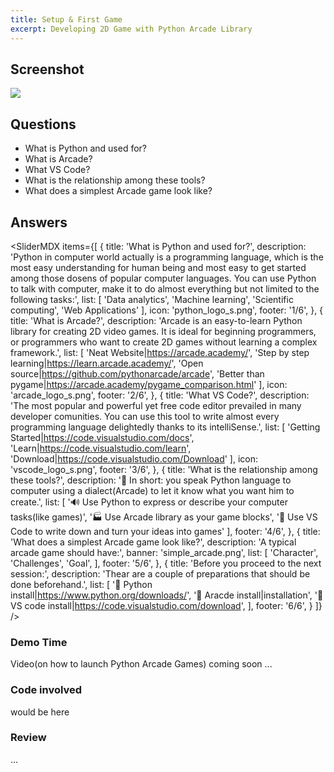 ```yaml
---
title: Setup & First Game
excerpt: Developing 2D Game with Python Arcade Library
---
```



## Screenshot

<Image src="arcade_course.001.png" colStart="null|2" w="full" overflow="hidden"/>

## Questions

- What is Python and used for?
- What is Arcade?
- What VS Code?
- What is the relationship among these tools?
- What does a simplest Arcade game look like?

## Answers

<SliderMDX items={[
  {
    title: 'What is Python and used for?', 
    description: 'Python in computer world actually is a programming language, which is the most easy understanding for human being and most easy to get started among those dosens of popular computer languages. You can use Python to talk with computer, make it to do almost everything but not limited to the following tasks:',
    list: [
      'Data analytics', 
      'Machine learning', 
      'Scientific computing',
      'Web Applications'
    ],
    icon: 'python_logo_s.png',
    footer: '1/6',
  },
  {
    title: 'What is Arcade?', 
    description: 'Arcade is an easy-to-learn Python library for creating 2D video games. It is ideal for beginning programmers, or programmers who want to create 2D games without learning a complex framework.',
    list: [
      'Neat Website|https://arcade.academy/',
      'Step by step learning|https://learn.arcade.academy/',
      'Open source|https://github.com/pythonarcade/arcade',
      'Better than pygame|https://arcade.academy/pygame_comparison.html'
    ],
    icon: 'arcade_logo_s.png',
    footer: '2/6',
  },
  {
    title: 'What VS Code?', 
    description: 'The most popular and powerful yet free code editor prevailed in many developer comunities. You can use this tool to write almost every programming language delightedly thanks to its intelliSense.',
    list: [
      'Getting Started|https://code.visualstudio.com/docs',
      'Learn|https://code.visualstudio.com/learn',
      'Download|https://code.visualstudio.com/Download'
    ],
    icon: 'vscode_logo_s.png',
    footer: '3/6',
  },
  {
    title: 'What is the relationship among these tools?', 
    description: '🎯 In short: you speak Python language to computer using a dialect(Arcade) to let it know what you want him to create.',
    list: [
      '🔊 Use Python to express or describe your computer tasks(like games)',
      '🏭 Use Arcade library as your game blocks',
      '📝 Use VS Code to write down and turn your ideas into games'
    ],
    footer: '4/6',
  },
  {
    title: 'What does a simplest Arcade game look like?', 
    description: 'A typical arcade game should have:',
    banner: 'simple_arcade.png',
    list: [
      'Character',
      'Challenges',
      'Goal',
    ],
    footer: '5/6',
  },
  {
    title: 'Before you proceed to the next session:', 
    description: 'Thear are a couple of preparations that should be done beforehand.',
    list: [
      '📌 Python install|https://www.python.org/downloads/',
      '📌 Aracde install|installation',
      '📌 VS code install|https://code.visualstudio.com/download',
    ],
    footer: '6/6',
  }
]} />

### Demo Time

Video(on how to launch Python Arcade Games) coming soon ...

### Code involved

would be here


### Review

...